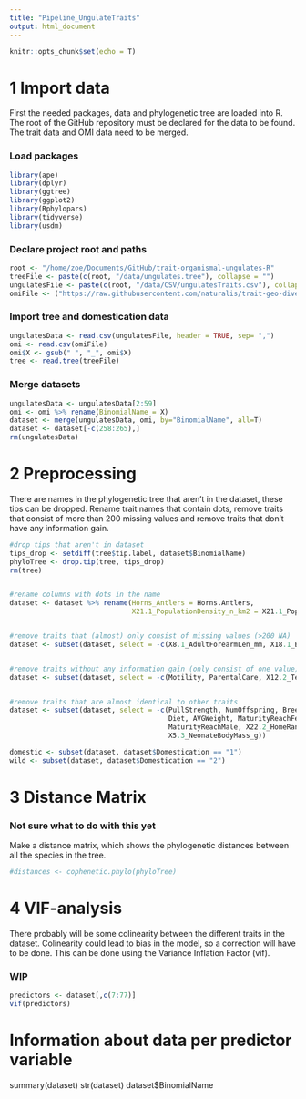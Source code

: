 ```yaml
---
title: "Pipeline_UngulateTraits"
output: html_document
---
```


```r
knitr::opts_chunk$set(echo = T)
```

# 1 Import data

First the needed packages, data and phylogenetic tree are loaded into R. The root of the
GitHub repository must be declared for the data to be found. The trait data and OMI data 
need to be merged.

### Load packages
```r
library(ape)
library(dplyr)
library(ggtree)
library(ggplot2)
library(Rphylopars)
library(tidyverse)
library(usdm)
```

### Declare project root and paths
```r
root <- "/home/zoe/Documents/GitHub/trait-organismal-ungulates-R"
treeFile <- paste(c(root, "/data/ungulates.tree"), collapse = "")
ungulatesFile <- paste(c(root, "/data/CSV/ungulatesTraits.csv"), collapse = "")
omiFile <- ("https://raw.githubusercontent.com/naturalis/trait-geo-diverse-ungulates/master/results/OMI/niche_traits.csv")
```

### Import tree and domestication data
```r
ungulatesData <- read.csv(ungulatesFile, header = TRUE, sep= ",")
omi <- read.csv(omiFile)
omi$X <- gsub(" ", "_", omi$X)
tree <- read.tree(treeFile)
```

### Merge datasets
```r
ungulatesData <- ungulatesData[2:59]
omi <- omi %>% rename(BinomialName = X)
dataset <- merge(ungulatesData, omi, by="BinomialName", all=T)
dataset <- dataset[-c(258:265),]
rm(ungulatesData)
```

# 2 Preprocessing

There are names in the phylogenetic tree that aren't in the dataset, these tips can be
dropped. Rename trait names that contain dots, remove traits that consist of more than 
200 missing values and remove traits that don't have any information gain.

```r
#drop tips that aren't in dataset
tips_drop <- setdiff(tree$tip.label, dataset$BinomialName)
phyloTree <- drop.tip(tree, tips_drop)
rm(tree)


#rename columns with dots in the name
dataset <- dataset %>% rename(Horns_Antlers = Horns.Antlers,
                              X21.1_PopulationDensity_n_km2 = X21.1_PopulationDensity_n.km2)


#remove traits that (almost) only consist of missing values (>200 NA)
dataset <- subset(dataset, select = -c(X8.1_AdultForearmLen_mm, X18.1_BasalMetRate_mLO2hr, X5.2_BasalMetRateMass_g, X7.1_DispersalAge_d, X16.1_LittersPerYear, X13.2_NeonateHeadBodyLen_mm, X10.1_PopulationGrpSize, X13.3_WeaningHeadBodyLen_mm, X5.4_WeaningBodyMass_g, X2.1_AgeatEyeOpening_d))


#remove traits without any information gain (only consist of one value)
dataset <- subset(dataset, select = -c(Motility, ParentalCare, X12.2_Terrestriality))


#remove traits that are almost identical to other traits
dataset <- subset(dataset, select = -c(PullStrength, NumOffspring, BreedingInterval, 
                                       Diet, AVGWeight, MaturityReachFemale,
                                       MaturityReachMale, X22.2_HomeRange_Indiv_km2,
                                       X5.3_NeonateBodyMass_g))

domestic <- subset(dataset, dataset$Domestication == "1")
wild <- subset(dataset, dataset$Domestication == "2")

```


# 3 Distance Matrix
### Not sure what to do with this yet
Make a distance matrix, which shows the phylogenetic distances between all the species in 
the tree.

```r
#distances <- cophenetic.phylo(phyloTree)
```


# 4 VIF-analysis

There probably will be some colinearity between the different traits in the dataset. 
Colinearity could lead to bias in the model, so a correction will have to be done. This can be done using the Variance Inflation Factor (vif).

### WIP
```r
predictors <- dataset[,c(7:77)]
vif(predictors)
```



# Information about data per predictor variable
summary(dataset)
str(dataset)
dataset$BinomialName
